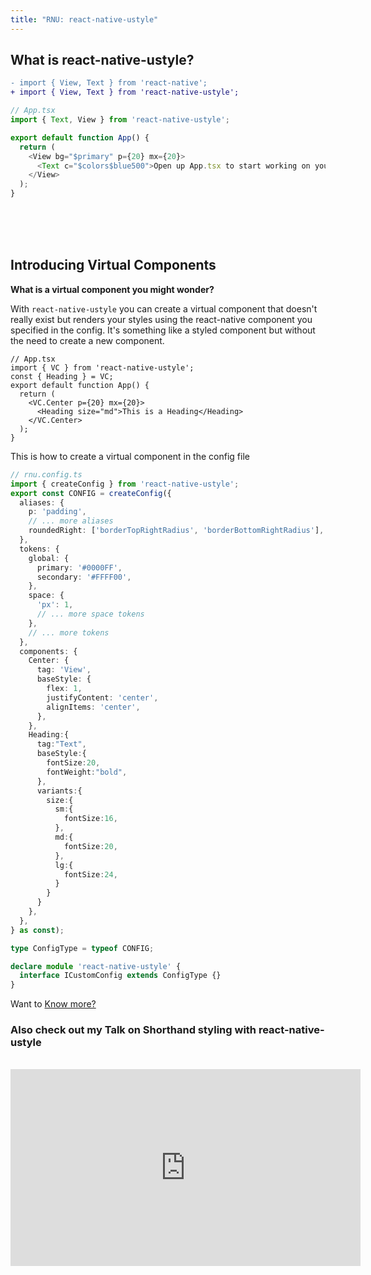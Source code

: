 ```yaml
---
title: "RNU: react-native-ustyle"
---
```




<Fold1/>

## What is react-native-ustyle?
```diff
- import { View, Text } from 'react-native';
+ import { View, Text } from 'react-native-ustyle';
```

```js
// App.tsx
import { Text, View } from 'react-native-ustyle';

export default function App() {
  return (
    <View bg="$primary" p={20} mx={20}>
      <Text c="$colors$blue500">Open up App.tsx to start working on your app!</Text>
    </View>
  );
}
```

<br/>
<br/>
<br/>
<Fold2/>

## Introducing Virtual Components

**What is a virtual component you might wonder?**

With `react-native-ustyle` you can create a virtual component that doesn't really exist but renders your styles using the react-native component
you specified in the config. It's something like a styled component but without the need to create a new component.

```tsx
// App.tsx
import { VC } from 'react-native-ustyle';
const { Heading } = VC;
export default function App() {
  return (
    <VC.Center p={20} mx={20}>
      <Heading size="md">This is a Heading</Heading>
    </VC.Center>
  );
}
```
This is how to create a virtual component in the config file

```ts
// rnu.config.ts
import { createConfig } from 'react-native-ustyle';
export const CONFIG = createConfig({
  aliases: {
    p: 'padding',
    // ... more aliases 
    roundedRight: ['borderTopRightRadius', 'borderBottomRightRadius'],
  },
  tokens: {
    global: {
      primary: '#0000FF',
      secondary: '#FFFF00',
    },
    space: {
      'px': 1,  
      // ... more space tokens
    },
    // ... more tokens
  },
  components: {
    Center: {
      tag: 'View',
      baseStyle: {
        flex: 1,
        justifyContent: 'center',
        alignItems: 'center',
      },
    },
    Heading:{
      tag:"Text",
      baseStyle:{
        fontSize:20,
        fontWeight:"bold",
      },
      variants:{
        size:{
          sm:{
            fontSize:16,
          },
          md:{
            fontSize:20,
          },
          lg:{
            fontSize:24,
          }
        }
      }
    },
  },
} as const);

type ConfigType = typeof CONFIG;

declare module 'react-native-ustyle' {
  interface ICustomConfig extends ConfigType {}
}


```
Want to [Know more?](/docs/virtualcomponents)

### Also check out my Talk on Shorthand styling with react-native-ustyle 

<br/>


<iframe width="560" height="315" src="https://www.youtube.com/embed/LIzsH7EAwRM?si=HJVEYmgIF1pJBC7F" title="YouTube video player" frameborder="0" allow="accelerometer; autoplay; clipboard-write; encrypted-media; gyroscope; picture-in-picture; web-share" allowfullscreen></iframe>



